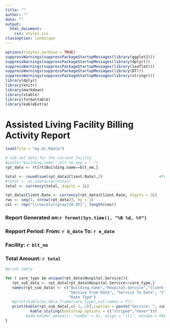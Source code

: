 ```yaml
---
title: ""
author: ""
date: ""
output:
  html_document:
    css: styles.css
classoption: landscape
---
```


```r
options(tinytex.verbose = TRUE)
suppressWarnings(suppressPackageStartupMessages(library(ggplot2)))
suppressWarnings(suppressPackageStartupMessages(library(dplyr)))
suppressWarnings(suppressPackageStartupMessages(library(leaflet)))
suppressWarnings(suppressPackageStartupMessages(library(DT)))
suppressWarnings(suppressPackageStartupMessages(library(stringr)))
library(dplyr)
library(knitr)
library(markdown)
library(xtable)
library(formattable)
library(kableExtra)
```


# Assisted Living Facility Billing Activity Report 

```r
load(file = "my-dt.Rdata")
```


```r
# sub set data for the current facilty 
#paste("building name:",blt_nm,sep = " ")
rpt_data <- rt[rt$Building.name==blt_nm,]

total <- round(sum(rpt_data$Client.Rate),2)                         #formatting data for dollar signs
#total <- as.character(total)
total <- currency(total, digits = 2L)

rpt_data$Client.Rate <- currency(rpt_data$Client.Rate, digits = 2L)  
rws <- seq(1, (nrow(rpt_data)), by = 2)
col <- rep("\\rowcolor[gray]{0.95}", length(rws))
```

### Report Generated on:`r format(Sys.time(), "%B %d, %Y")`  {#rpttext .emphasized}
### Repport Period: From: `r b_date`                                    To: `r e_date` {#rpttext .emphasized}
### Facility: `r blt_nm` {#rpttext .emphasized}
### Total Amount: `r total`  {#rpttext .emphasized}

```r
#print table

for ( care_type in unique(rpt_data$Hospital.Service)){
   rpt_sub_data <- rpt_data[rpt_data$Hospital.Service==care_type,]
   names(rpt_sub_data) <- c("Building.name","Hospital.Service","Client Name", "MRN", 
                            "Service From Date", "Service To Date", "Client Rate (Monthly) Rate",
                            "Rate Type")
   #print(kable(as.data.frame(care_type),col.names = F)) 
   print(kable(rpt_sub_data[,c(-1,-2)],caption = paste("Service: ", care_type, sep = "")) %>% 
           kable_styling(bootstrap_options = c("striped","hover")))
         #add_header_above(c( "combo" = 6), align = "|l|", escape = FALSE)) #print function is necessary for printing multiple tables in both html and pdf output
}
```


